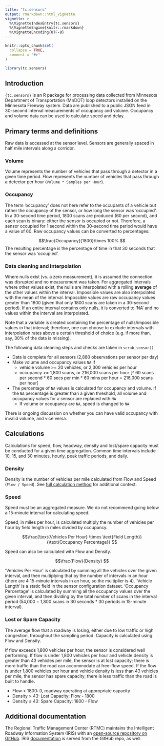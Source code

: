 ```yaml
---
title: "tc.sensors"
output: rmarkdown::html_vignette
vignette: >
  %\VignetteIndexEntry{tc.sensors}
  %\VignetteEngine{knitr::rmarkdown}
  %\VignetteEncoding{UTF-8}
---
```


```r
knitr::opts_chunk$set(
  collapse = TRUE,
  comment = "#>"
)
```

```r
library(tc.sensors)
```

## Introduction  

`{tc.sensors}` is an R package for processing data collected from Minnesota Department of Transportation (MnDOT) loop detectors installed on the Minnesota Freeway system. Data are published to a public JSON feed in 30-second interval measurements of occupancy and volume. Occupancy and volume data can be used to calculate speed and delay.

## Primary terms and definitions  

Raw data is accessed at the sensor level. Sensors are generally spaced in half mile intervals along a corridor. 

### Volume  

Volume represents the number of vehicles that pass through a detector in a given time period. Flow represents the number of vehicles that pass through a detector per hour (`Volume * Samples per Hour`).  


### Occupancy  

The term 'occupancy' does not here refer to the occupants of a vehicle but rather the occupancy of the sensor, or how long the sensor was 'occupied'.  In a 30-second time period, 1800 scans are produced (60 per second), and each scan is binary:  either the sensor is occupied or not.  Therefore, a sensor occupied for 1 second within the 30-second time period would have a value of 60.  Raw occupancy values can be converted to percentages:

$$\frac{Occupancy}{1800}\times 100% $$
The resulting percentage is the percentage of time in that 30 seconds that the sensor was 'occupied'.

### Data cleaning and interpolation

Where nulls exist (vs. a zero measurement), it is assumed the connection was disrupted and no measurement was taken.  For aggregated intervals where other values exist, the nulls are interpolated with a rolling **average** of the other values within the interval.  Impossible values are also interpolated with the mean of the interval.  Impossible values are raw occupancy values greater than 1800 (given that only 1800 scans are taken in a 30-second period).  If an entire interval contains only nulls, it is converted to 'NA' and no values within the interval are interpolated.

Note that a variable is created containing the percentage of nulls/impossible values in that interval; therefore, one can choose to exclude intervals with interpolation rates above a certain threshold of choice (e.g. if more than, say, 30% of the data is missing).

The following data cleaning steps and checks are taken in `scrub_sensor()`

- Data is complete for all sensors (2,880 observations per sensor per day)
- Make volume and occupancy values `NA` if
    - vehicle volume >= 20 vehicles, or 2,300 vehicles per hour
    - occupancy >= 1,800 scans, or 216,000 scans per hour [^ 60 scans per second \* 60 secs per min \* 60 mins per hour = 216,000 scans per hour]
- The percentage of `NA` values is calculated for occupancy and volume. If the `NA` percentage is greater than a given threshold, all volume and occupancy values for a sensor are replaced with `NA`
    - If volume or occupancy are `NA`, speed is changed to `NA`

There is ongoing discussion on whether you can have valid occupancy with invalid volume, and vice versa.   

## Calculations  

Calculations for speed, flow, headway, density and lost/spare capacity must be conducted for a given time aggregation. Common time intervals include 10, 15, and 30 minutes, hourly, peak traffic periods, and daily. 

### Density  

Density is the number of vehicles per mile calculated from Flow and Speed (`Flow / Speed`). See [full calculation method](http://data.dot.state.mn.us/datatools/Density.html) for additional context.  

### Speed  

Speed must be an aggregated measure. We do not recommend going below a 15-minute interval for calculating speed. 

Speed, in miles per hour, is calculated multiply the number of vehicles per hour by field length in miles divided by occupancy. 


$$\frac{\text{Vehicles Per Hour} \times \text{Field Length}}{\text{Occupancy Percentage}} $$

Speed can also be calculated with Flow and Density. 

$$\frac{Flow}{Density} $$

'Vehicles Per Hour' is calculated by summing all the vehicles over the given interval, and then multiplying that by the number of intervals in an hour (there are 4 15-minute intervals in an hour, so the multiplier is 4).  'Vehicle Length'  is a static field in the sensor configuration dataset. 'Occupancy Percentage' is calculated by summing all the occupancy values over the given interval, and then dividing by the total number of scans in the interval period (54,000 = 1,800 scans in 30 seconds * 30 periods in 15-minute interval).


### Lost or Spare Capacity  

The average flow that a roadway is losing, either due to low traffic or high congestion, throughout the sampling period. Capacity is calculated using Flow and Density.   

If flow exceeds 1,800 vehicles per hour, the sensor is considered well performing. If flow is under 1,800 vehicles per hour and vehicle density is greater than 43 vehicles per mile, the sensor is at lost capacity; there is more traffic than the road can accommodate at free-flow speed. If the flow is under 1,800 vehicles per hour and vehicle density is less than 43 vehicles per mile, the sensor has spare capacity; there is less traffic than the road is built to handle.

- Flow > 1800: 0, roadway operating at appropriate capacity
- Density > 43: Lost Capacity: Flow - 1800
- Density ≤ 43: Spare Capacity: 1800 - Flow

## Additional documentation  

The Regional Traffic Management Center (RTMC) maintains the Intelligent Roadway Information System (IRIS) with an [open-source repository on GitHub](https://github.com/mnit-rtmc/iris). IRIS [documentation](https://mnit-rtmc.github.io/iris/index.html) is served from the GitHub repo, as well. 
